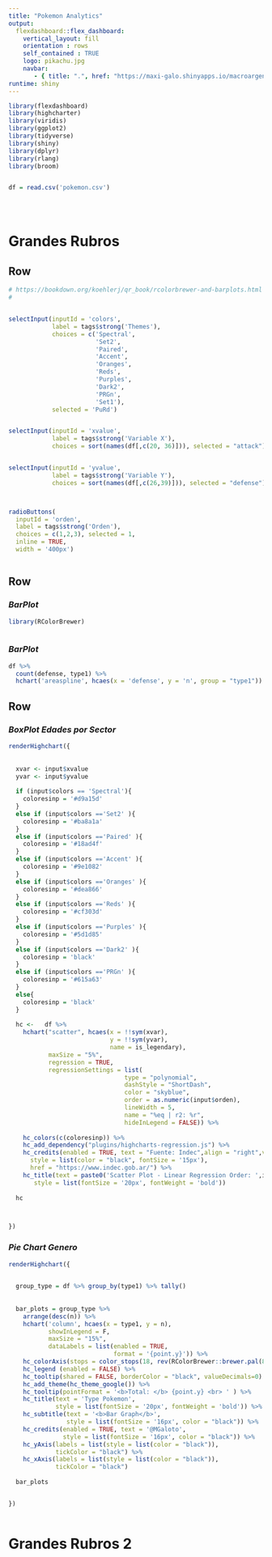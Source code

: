 ```yaml
---
title: "Pokemon Analytics"
output: 
  flexdashboard::flex_dashboard:
    vertical_layout: fill
    orientation : rows 
    self_contained : TRUE
    logo: pikachu.jpg
    navbar:
       - { title: ".", href: "https://maxi-galo.shinyapps.io/macroargentina/", align: right}
runtime: shiny
---
```





<style>

.navbar {
  background-color:#f0e51f;
  border-color:black;
  
}

.navbar-brand {
color:black!important;
}

.navbar-inverse .navbar-nav>li>a:focus {
    color: black;
    background-color: #f0e51f;
}

.navbar-inverse .navbar-nav>.active>a, .navbar-inverse .navbar-nav>.active>a:hover, .navbar-inverse .navbar-nav>.active>a:focus  {
    color: black;
    background-color: #f0e51f;
}

.navbar-inverse .navbar-nav>li>a {
    color: black;
    background-color: #f0e51f;
}

img{
     max-width:48px;
     max-height:48px;
}

.selectize-input {
    border: 1px solid #cfff02;
    padding: 7px 13px;
    display: inline-block;
    width: 75%;
    overflow: hidden;
    position: relative;
    z-index: 1;
    -webkit-box-sizing: border-box;
    -moz-box-sizing: border-box;
    box-sizing: border-box;
    -webkit-box-shadow: none;
    box-shadow: none;
    -webkit-border-radius: 4px;
    -moz-border-radius: 4px;
    border-radius: 17px;
}

</style>  




```r

library(flexdashboard)
library(highcharter)
library(viridis)
library(ggplot2)
library(tidyverse)
library(shiny)
library(dplyr)
library(rlang)
library(broom)


df = read.csv('pokemon.csv')





```


Grandes Rubros 
=========================================

Row {data-height=15%}
-------------------------------------


```r
# https://bookdown.org/koehlerj/qr_book/rcolorbrewer-and-barplots.html
# 


selectInput(inputId = 'colors',
            label = tags$strong('Themes'),
            choices = c('Spectral',
                        'Set2',
                        'Paired',
                        'Accent',
                        'Oranges',
                        'Reds',
                        'Purples',
                        'Dark2',
                        'PRGn',
                        'Set1'), 
            selected = 'PuRd')


selectInput(inputId = 'xvalue',
            label = tags$strong('Variable X'),
            choices = sort(names(df[,c(20, 36)])), selected = "attack")


selectInput(inputId = 'yvalue',
            label = tags$strong('Variable Y'),
            choices = sort(names(df[,c(26,39)])), selected = "defense")



radioButtons(
  inputId = 'orden',
  label = tags$strong('Orden'),
  choices = c(1,2,3), selected = 1,
  inline = TRUE,
  width = '400px')



```




Row {data-height=10%}
-----------------------------------------------------------------------

### ***BarPlot*** 



```r

library(RColorBrewer)
```

```r




```


### ***BarPlot*** 


```r


df %>% 
  count(defense, type1) %>% 
  hchart('areaspline', hcaes(x = 'defense', y = 'n', group = "type1"))

```

Row {data-height=60%}
-----------------------------------------------------------------------

### ***BoxPlot Edades por Sector***  {data-height=35%}


```r

renderHighchart({
  
  
  xvar <- input$xvalue
  yvar <- input$yvalue
    
  if (input$colors == 'Spectral'){
    coloresinp = '#d9a15d'
  }
  else if (input$colors =='Set2' ){
    coloresinp = '#ba8a1a'
  }
  else if (input$colors =='Paired' ){
    coloresinp = '#18ad4f'
  }
  else if (input$colors =='Accent' ){
    coloresinp = '#9e1082'
  }
  else if (input$colors =='Oranges' ){
    coloresinp = '#dea866'
  }
  else if (input$colors =='Reds' ){
    coloresinp = '#cf303d'
  }
  else if (input$colors =='Purples' ){
    coloresinp = '#5d1d85'
  }
  else if (input$colors =='Dark2' ){
    coloresinp = 'black'
  }
  else if (input$colors =='PRGn' ){
    coloresinp = '#615a63'
  }
  else{
    coloresinp = 'black'
  }
    
  hc <-   df %>%
    hchart("scatter", hcaes(x = !!sym(xvar),
                            y = !!sym(yvar),
                            name = is_legendary),
           maxSize = "5%",
           regression = TRUE,
           regressionSettings = list(
                                type = "polynomial",
                                dashStyle = "ShortDash",
                                color = "skyblue",
                                order = as.numeric(input$orden),
                                lineWidth = 5,
                                name = "%eq | r2: %r",
                                hideInLegend = FALSE)) %>%
  
    hc_colors(c(coloresinp)) %>%
    hc_add_dependency("plugins/highcharts-regression.js") %>%
    hc_credits(enabled = TRUE, text = "Fuente: Indec",align = "right",verticalAlign = "bottom",
      style = list(color = "black", fontSize = '15px'),
      href = "https://www.indec.gob.ar/") %>%
    hc_title(text = paste0('Scatter Plot - Linear Regression Order: ',input$orden),
       style = list(fontSize = '20px', fontWeight = 'bold'))
  
  hc



})

```



### ***Pie Chart Genero***  {data-height=65%}


```r


renderHighchart({

  
  group_type = df %>% group_by(type1) %>% tally()
  
  
  bar_plots = group_type %>% 
    arrange(desc(n)) %>% 
    hchart('column', hcaes(x = type1, y = n),
           showInLegend = F,
           maxSize = "15%",
           dataLabels = list(enabled = TRUE,
                             format = '{point.y}')) %>% 
    hc_colorAxis(stops = color_stops(18, rev(RColorBrewer::brewer.pal(8, input$colors))))  %>% 
    hc_legend (enabled = FALSE) %>% 
    hc_tooltip(shared = FALSE, borderColor = "black", valueDecimals=0) %>%  
    hc_add_theme(hc_theme_google()) %>% 
    hc_tooltip(pointFormat = '<b>Total: </b> {point.y} <br> ' ) %>% 
    hc_title(text = 'Type Pokemon',
             style = list(fontSize = '20px', fontWeight = 'bold')) %>% 
    hc_subtitle(text = '<b>Bar Graph</b>',
                style = list(fontSize = '16px', color = "black")) %>% 
    hc_credits(enabled = TRUE, text = '@MGaloto',
               style = list(fontSize = '16px', color = "black")) %>% 
    hc_yAxis(labels = list(style = list(color = "black")),
             tickColor = "black") %>% 
    hc_xAxis(labels = list(style = list(color = "black")),
             tickColor = "black") 
  
  bar_plots


})
  


```


Grandes Rubros 2
=========================================
